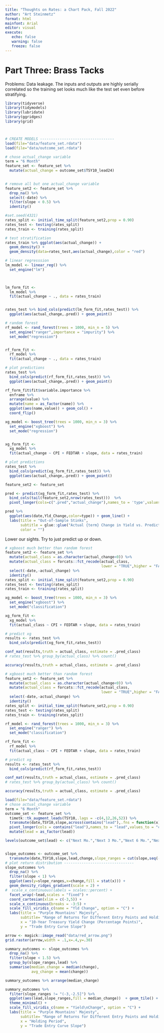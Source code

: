 ```yaml
---
title: "Thoughts on Rates: a Chart Pack, Fall 2022"
author: "Art Steinmetz"
format: html
mainfont: Arial
editor: visual
execute: 
   echo: false
   warning: false
   freeze: false
---
```


# Part Three: Brass Tacks

Problems: Data leakage. The inputs and outputs are highly serially correlated so the training set looks much like the test set even before stratifying.

```r
library(tidyverse)
library(tidymodels)
library(lubridate)
library(ggridges)
library(grid)



# CREATE MODELS ----------------------------------
load(file="data/feature_set.rdata")
load(file="data/outcome_set.rdata")

# chose actual_change variable
term = "6 Month"
feature_set <- feature_set %>% 
  mutate(actual_change = outcome_set$TSY10_lead24)
         

# remove all but one actual_change variable
feature_set2 <- feature_set %>% 
  drop_na() %>% 
  select(-date) %>% 
  filter(slope < 0.5) %>% 
  identity()

#set.seed(4321)
rates_split <- initial_time_split(feature_set2,prop = 0.90)
rates_test <- testing(rates_split)
rates_train <- training(rates_split)

# test stratification
rates_train %>% ggplot(aes(actual_change)) + 
  geom_density() +
  geom_density(data=rates_test,aes(actual_change),color = "red")
```

```r
# linear regresssion
lm_model <- linear_reg() %>% 
  set_engine("lm")

  

lm_form_fit <- 
  lm_model %>% 
  fit(actual_change ~ ., data = rates_train)


rates_test %>% bind_cols(predict(lm_form_fit,rates_test)) %>% 
  ggplot(aes(actual_change,.pred)) + geom_point()
```

```r
# random forest
rf_model <- rand_forest(trees = 1000, min_n = 5) %>% 
  set_engine("ranger",importance = "impurity") %>% 
  set_mode("regression")


rf_form_fit <- 
  rf_model %>% 
  fit(actual_change ~ ., data = rates_train)

# plot predictions
rates_test %>% 
  bind_cols(predict(rf_form_fit,rates_test)) %>% 
  ggplot(aes(actual_change,.pred)) + geom_point()
```

```r
rf_form_fit$fit$variable.importance %>% 
  enframe %>% 
  arrange(value) %>% 
  mutate(name = as_factor(name)) %>% 
  ggplot(aes(name,value)) + geom_col() + 
  coord_flip()
```

```r
xg_model <- boost_tree(trees = 1000, min_n = 3) %>% 
  set_engine("xgboost") %>% 
  set_mode("regression")


xg_form_fit <- 
  xg_model %>% 
  fit(actual_change ~ CPI + FEDTAR + slope, data = rates_train)

# plot predictions
rates_test %>% 
  bind_cols(predict(xg_form_fit,rates_test)) %>% 
  ggplot(aes(actual_change,.pred)) + geom_point()

```

```r
feature_set2 <- feature_set

pred <- predict(xg_form_fit,rates_test) %>% 
  bind_cols(tail(feature_set2,nrow(rates_test)))  %>% 
  pivot_longer(cols=c(".pred","actual_change"),names_to = 'type',values_to = 'Yld_Change')

pred %>% 
  ggplot(aes(date,Yld_Change,color=type)) + geom_line() + 
  labs(title = "Out-of-Sample Stinks",
       subtitle = glue::glue("Actual {term} Change in Yield vs. Predicted"),
       color = "")

```

Lower our sights. Try to just predict up or down.

```r
# xgboost much better than random forest
feature_set2 <- feature_set %>% 
  mutate(actual_class = as.character(actual_change<0)) %>% 
  mutate(actual_class = forcats::fct_recode(actual_class,
                                            lower = "TRUE",higher = "FALSE")) %>% 
  select(-date,-actual_change) %>% 
  identity()
rates_split <- initial_time_split(feature_set2,prop = 0.90)
rates_test <- testing(rates_split)
rates_train <- training(rates_split)

xg_model <- boost_tree(trees = 1000, min_n = 3) %>% 
  set_engine("xgboost") %>% 
  set_mode("classification")

xg_form_fit <- 
  xg_model %>% 
  fit(actual_class ~ CPI + FEDTAR + slope, data = rates_train)

# predict xg
results <- rates_test %>% 
  bind_cols(predict(xg_form_fit,rates_test))

conf_mat(results,truth = actual_class, estimate = .pred_class)
# rates_test %>% group_by(actual_class) %>% count()
```

```r
accuracy(results,truth = actual_class, estimate = .pred_class)
```

```r
# xgboost much better than random forest
feature_set2 <- feature_set %>% 
  mutate(actual_class = as.character(actual_change<0)) %>% 
  mutate(actual_class = forcats::fct_recode(actual_class,
                                            lower = "TRUE",higher = "FALSE")) %>% 
  select(-date,-actual_change) %>% 
  identity()
rates_split <- initial_time_split(feature_set2,prop = 0.90)
rates_test <- testing(rates_split)
rates_train <- training(rates_split)

rf_model <- rand_forest(trees = 1000, min_n = 3) %>% 
  set_engine("ranger") %>% 
  set_mode("classification")

rf_form_fit <- 
  rf_model %>% 
  fit(actual_class ~ CPI + FEDTAR + slope, data = rates_train)

# predict xg
results <- rates_test %>% 
  bind_cols(predict(rf_form_fit,rates_test))

conf_mat(results,truth = actual_class, estimate = .pred_class)
# rates_test %>% group_by(actual_class) %>% count()
```

```r
accuracy(results,truth = actual_class, estimate = .pred_class)
```

```r
load(file="data/feature_set.rdata")
# chose actual_change variable
term = "6 Month"
outcome_set <- feature_set %>% 
  timetk::tk_augment_leads(TSY10,.lags = -c(4,12,26,52)) %>%
  transmute(date,TSY10,slope,across(contains("lead"),.fns = function(x) x - TSY10)) %>% 
  pivot_longer(cols = contains("lead"),names_to = "lead",values_to = "change") %>% 
  mutate(lead = as_factor(lead))

levels(outcome_set$lead) <- c("Next Mo.","Next 3 Mo.","Next 6 Mo.","Next 12 Mo.")


slope_outcomes <- outcome_set %>% 
  transmute(date,TSY10,slope,lead,change,slope_ranges = cut(slope,seq(-3,4, by = 0.5)))
# plot return distribution --------------------------------
slope_outcomes %>%
  drop_na() %>% 
  filter(slope < 1) %>% 
  ggplot(aes(y=slope_ranges,x=change,fill = stat(x))) +
  geom_density_ridges_gradient(scale = 2) +
#  scale_x_continuous(labels = scales::percent) +
  facet_wrap(~lead,scales = "fixed") +
  coord_cartesian(xlim = c(-3,5)) +
  scale_x_continuous(breaks = -3:5) +
  scale_fill_viridis_c(name = "Yld Change", option = "C") +
  labs(title = "Purple Mountains' Majesty",
       subtitle= "Range of Returns for Different Entry Points and Holding Periods",
       x = "10-Year Treasury Yield Change (Percentage Points)",
       y = "Trade Entry Curve Slope")

arrow <- magick::image_read("data/red_arrow.png")
grid.raster(arrow,width = .1,x=.4,y=.30)

```

```r

summary_outcomes <- slope_outcomes %>% 
  drop_na() %>% 
  filter(slope < 1.5) %>% 
  group_by(slope_ranges,lead) %>% 
  summarise(median_change = median(change),
            avg_change = mean(change)) 

summary_outcomes %>% arrange(median_change)
```

```r
summary_outcomes %>% 
  filter(slope_ranges != "(-3,-2.5]") %>% 
  ggplot(aes(lead,slope_ranges,fill = median_change))  + geom_tile() + 
  theme_minimal() +
  scale_fill_viridis_c(name = "Yield\nChange", option = "C") + 
  labs(title = "Purple Mountains' Majesty",
       subtitle= "Range of Returns for Different Entry Points and Holding Periods",
       x = "Holding Period",
       y = "Trade Entry Curve Slope")

```
